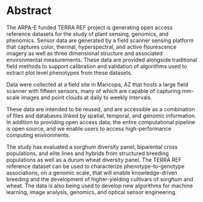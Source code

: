 # Abstract

The ARPA-E funded TERRA REF project is generating open access reference datasets for the study of plant sensing, genomics, and phenomics. Sensor data are generated by a field scanner sensing platform that captures color, thermal, hyperspectral, and active flourescence imagery as well as three dimensional structure and associated environmental measurements. These data are provided alongside traditional field methods to support calibration and validation of algorithms used to extract plot level phenotypes from these datasets.

Data were collected at a field site in Maricopa, AZ that hosts a large field scanner with fifteen sensors, many of which are capable of capturing mm-scale images and point clouds at daily to weekly intervals.

These data are intended to be reused, and are accessible as a combination of files and databases linked by spatial, temporal, and genomic information. In addition to providing open access data, the entire computational pipeline is open source, and we enable users to access high-performance computing environments.

The study has evaluated a sorghum diversity panel, biparental cross populations, and elite lines and hybrids from structured breeding populations as well as a durum wheat diversity panel. The TERRA REF reference dataset can be used to characterize phenotype-to-genotype associations, on a genomic scale, that will enable knowledge-driven breeding and the development of higher-yielding cultivars of sorghum and wheat. The data is also being used to develop new algorithms for machine learning, image analysis, genomics, and optical sensor engineering.
